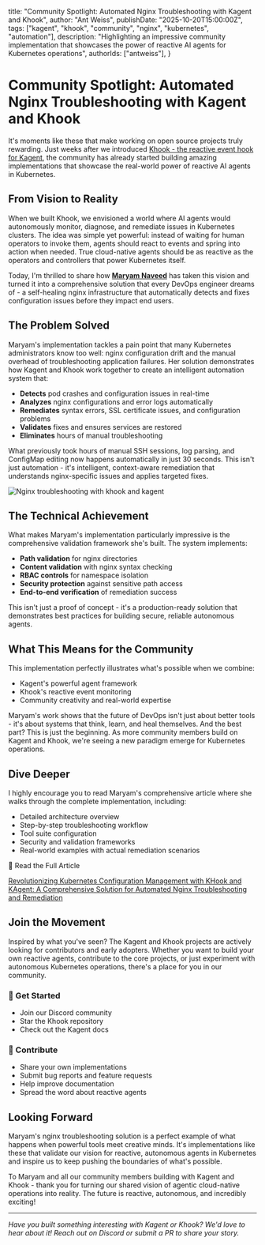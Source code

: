   title: "Community Spotlight: Automated Nginx Troubleshooting with Kagent and Khook",
  author: "Ant Weiss",
  publishDate: "2025-10-20T15:00:00Z",
  tags: ["kagent", "khook", "community", "nginx", "kubernetes", "automation"],
  description: "Highlighting an impressive community implementation that showcases the power of reactive AI agents for Kubernetes operations",
  authorIds: ["antweiss"],
}


# Community Spotlight: Automated Nginx Troubleshooting with Kagent and Khook

It's moments like these that make working on open source projects truly rewarding. Just weeks after we introduced [Khook - the reactive event hook for Kagent](/blog/reactive-agents-khook), the community has already started building amazing implementations that showcase the real-world power of reactive AI agents in Kubernetes.

## From Vision to Reality

When we built Khook, we envisioned a world where AI agents would autonomously monitor, diagnose, and remediate issues in Kubernetes clusters. The idea was simple yet powerful: instead of waiting for human operators to invoke them, agents should react to events and spring into action when needed. True cloud-native agents should be as reactive as the operators and controllers that power Kubernetes itself.

Today, I'm thrilled to share how [**Maryam Naveed**](https://www.linkedin.com/in/maryam-naveed-7a0760116/) has taken this vision and turned it into a comprehensive solution that every DevOps engineer dreams of - a self-healing nginx infrastructure that automatically detects and fixes configuration issues before they impact end users.

## The Problem Solved

Maryam's implementation tackles a pain point that many Kubernetes administrators know too well: nginx configuration drift and the manual overhead of troubleshooting application failures. Her solution demonstrates how Kagent and Khook work together to create an intelligent automation system that:

- **Detects** pod crashes and configuration issues in real-time
- **Analyzes** nginx configurations and error logs automatically
- **Remediates** syntax errors, SSL certificate issues, and configuration problems
- **Validates** fixes and ensures services are restored
- **Eliminates** hours of manual troubleshooting

What previously took hours of manual SSH sessions, log parsing, and ConfigMap editing now happens automatically in just 30 seconds. This isn't just automation - it's intelligent, context-aware remediation that understands nginx-specific issues and applies targeted fixes.

![Nginx troubleshooting with khook and kagent](/images/blog/community-nginx-khook-kagent/diagram.png)

## The Technical Achievement

What makes Maryam's implementation particularly impressive is the comprehensive validation framework she's built. The system implements:

- **Path validation** for nginx directories
- **Content validation** with nginx syntax checking
- **RBAC controls** for namespace isolation
- **Security protection** against sensitive path access
- **End-to-end verification** of remediation success

This isn't just a proof of concept - it's a production-ready solution that demonstrates best practices for building secure, reliable autonomous agents.

## What This Means for the Community

This implementation perfectly illustrates what's possible when we combine:
- Kagent's powerful agent framework
- Khook's reactive event monitoring
- Community creativity and real-world expertise

Maryam's work shows that the future of DevOps isn't just about better tools - it's about systems that think, learn, and heal themselves. And the best part? This is just the beginning. As more community members build on Kagent and Khook, we're seeing a new paradigm emerge for Kubernetes operations.

## Dive Deeper

I highly encourage you to read Maryam's comprehensive article where she walks through the complete implementation, including:
- Detailed architecture overview
- Step-by-step troubleshooting workflow
- Tool suite configuration
- Security and validation frameworks
- Real-world examples with actual remediation scenarios

<div className="bg-blue-50 border-l-4 border-blue-400 p-4 my-6">
  <div className="flex">
    <div className="ml-3">
      <p className="text-lg font-semibold text-blue-900">
        📖 Read the Full Article
      </p>
      <p className="text-blue-700 mt-2">
        <a href="https://medium.com/kotaicode/revolutionizing-kubernetes-configuration-management-with-khook-and-kagent-a-comprehensive-solution-8113880335ec" className="underline font-medium hover:text-blue-900">
          Revolutionizing Kubernetes Configuration Management with KHook and KAgent: A Comprehensive Solution for Automated Nginx Troubleshooting and Remediation
        </a>
      </p>
    </div>
  </div>
</div>

## Join the Movement

Inspired by what you've seen? The Kagent and Khook projects are actively looking for contributors and early adopters. Whether you want to build your own reactive agents, contribute to the core projects, or just experiment with autonomous Kubernetes operations, there's a place for you in our community.

<div className="grid grid-cols-1 md:grid-cols-2 gap-4 my-8">
  <div className="bg-gray-50 p-4 rounded-lg">
    <h3 className="font-bold text-lg mb-2">🎯 Get Started</h3>
    <ul className="space-y-2">
      <li>
        <a href="https://discord.com/invite/Fu3k65f2k3">
          <a className="text-blue-600 hover:underline">Join our Discord community</a>
        </a>
      </li>
      <li>
        <a href="https://github.com/kagent-dev/khook">
          <a className="text-blue-600 hover:underline">Star the Khook repository</a>
        </a>
      </li>
      <li>
        <a href="https://kagent.dev/docs">
          <a className="text-blue-600 hover:underline">Check out the Kagent docs</a>
        </a>
      </li>
    </ul>
  </div>
  
  <div className="bg-gray-50 p-4 rounded-lg">
    <h3 className="font-bold text-lg mb-2">🚀 Contribute</h3>
    <ul className="space-y-2">
      <li>Share your own implementations</li>
      <li>Submit bug reports and feature requests</li>
      <li>Help improve documentation</li>
      <li>Spread the word about reactive agents</li>
    </ul>
  </div>
</div>

## Looking Forward

Maryam's nginx troubleshooting solution is a perfect example of what happens when powerful tools meet creative minds. It's implementations like these that validate our vision for reactive, autonomous agents in Kubernetes and inspire us to keep pushing the boundaries of what's possible.

To Maryam and all our community members building with Kagent and Khook - thank you for turning our shared vision of agentic cloud-native operations into reality. The future is reactive, autonomous, and incredibly exciting!

---

*Have you built something interesting with Kagent or Khook? We'd love to hear about it! Reach out on Discord or submit a PR to share your story.*